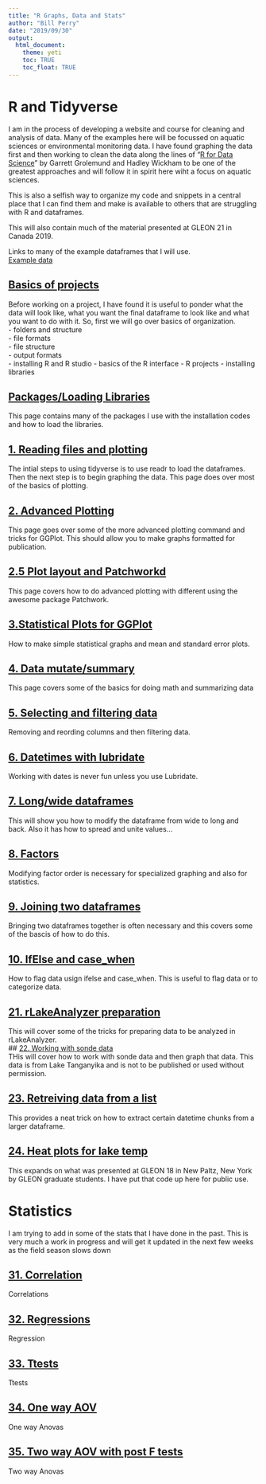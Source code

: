 ```yaml
---
title: "R Graphs, Data and Stats"
author: "Bill Perry"
date: "2019/09/30"
output:
  html_document:
    theme: yeti
    toc: TRUE
    toc_float: TRUE
---
```

# R and Tidyverse      
I am in the process of developing a website and course for cleaning and analysis of data. Many of the examples here will be focussed on aquatic sciences or environmental monitoring data. I have found graphing the data first and then working to clean the data along the lines of "[R for Data Science](HTTP://r4ds.had.co.nz/)" by Garrett Grolemund and Hadley Wickham to be one of the greatest approaches and will follow it in spirit here wiht a focus on aquatic sciences.  
     
This is also a selfish way to organize my code and snippets in a central place that I can find them and make is available to others that are struggling with R and dataframes.

This will also contain much of the material presented at GLEON 21 in Canada 2019.   
   
       
Links to many of the example dataframes that I will use.      
[Example data](example_data.html)     


## [Basics of projects](000_intro.html)     
Before working on a project, I have found it is useful to ponder what the data will look like, what you want the final dataframe to look like and what you want to do with it. So, first we will go over basics of organization.  
     - folders and structure    
     - file formats    
     - file structure     
     - output formats   
     - installing R and R studio
     - basics of the R interface
     - R projects
     - installing libraries       
      
## [Packages/Loading Libraries](001_basics_and_install_packages.html)         
This page contains many of the packages I use with the installation codes and how to load the libraries.      
     
## [1. Reading files and plotting](01_reading_in_data_and_graphing.html)      
The intial steps to using tidyverse is to use readr to load the dataframes. Then the next step is to begin graphing the data. This page does over most of the basics of plotting.   

## [2. Advanced Plotting](02_Finalized_Plotting.html)       
This page goes over some of the more advanced plotting command and tricks for GGPlot. This should allow you to make graphs formatted for publication.     
   
## [2.5 Plot layout and Patchworkd](02_5_Patchwork_plotting.html)     
This page covers how to do advanced plotting with different using the awesome package Patchwork.     
    
## [3.Statistical Plots for GGPlot](03_Means_and_standarderror_plotting.html)       
How to make simple statistical graphs and mean and standard error plots.     
      
## [4. Data mutate/summary](04_Modifying_variables_mutating_summarizing.html)         
This page covers some of the basics for doing math and summarizing data
    
## [5. Selecting and filtering data](05_Modifying_dataframes_selecting_filtering.html)  
Removing and reording columns and then filtering data.    

## [6. Datetimes with lubridate](06_Modifying_variables_datetimes.html)    
Working with dates is never fun unless you use Lubridate.         

## [7. Long/wide dataframes](07_Modifying_dataframe_structure_long_wid.html)  
This will show you how to modify the dataframe from wide to long and back. Also it has how to spread and unite values...        

## [8. Factors](08_Forcates_factors.html)  
Modifying factor order is necessary for specialized graphing and also for statistics.        

## [9. Joining two dataframes](09_Joining_dataframes.html)  
Bringing two dataframes together is often necessary and this covers some of the bascis of how to do this. 

## [10. IfElse and case_when ](10_Falgging_andifelse_casewhen.html)  
How to flag data usign ifelse and case_when. This is useful to flag data or to categorize data.

## [21.  rLakeAnalyzer preparation](21_Lake_analyzer_data_prep.html)  
This will cover some of the tricks for preparing data to be analyzed in rLakeAnalyzer.     
## [22. Working with sonde data](22_Exosonde_processing.html)  
THis will cover how to work with sonde data and then graph that data. This data is from Lake Tanganyika and is not to be published or used without permission.    

## [23. Retreiving data from a list](23_Retreiving_data_from_list.html)  
This provides a neat trick on how to extract certain datetime chunks from a larger dataframe.     

## [24. Heat plots for lake temp](24_lake_heatmaps.html)  
This expands on what was presented at GLEON 18 in New Paltz, New York by GLEON graduate students. I have put that code up here for public use.     

# Statistics   
I am trying to add in some of the stats that I have done in the past. This is very much a work in progress and will get it updated in the next few weeks as the field season slows down

## [31. Correlation](31_correlation.html)  
Correlations      

## [32. Regressions](32_regression.html)  
Regression     

## [33. Ttests](33_ttests.html)  
Ttests

## [34. One way AOV](34_oneway_anova.html)  
One way Anovas

## [35. Two way AOV with post F tests](35_twoway_anova.html)  
Two way Anovas



   

<!-- Global site tag (gtag.js) - Google Analytics -->
<script async src="https://www.googletagmanager.com/gtag/js?id=UA-88373117-6"></script>
<script>
  window.dataLayer = window.dataLayer || [];
  function gtag(){dataLayer.push(arguments);}
  gtag('js', new Date());

  gtag('config', 'UA-88373117-6');
</script>
